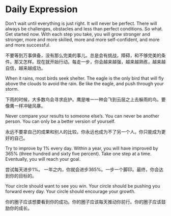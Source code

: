 # Daily Expression

Don't wait until everything is just right. It will never be perfect. There will always be challenges, obstacles and less than perfect conditions. So what. Get started now. With each step you take, you will grow stronger and stronger, more and more skilled, more and more self-confident, and more and more successful.

不要等到万事俱备，没有那么完美的事儿。总是会有挑战，障碍，和不够完美的条件。那又怎样。现在就开始行动。每走一步，你会越来越强，越来越熟练，越来越自信，越来越成功。

When it rains, most birds seek shelter. The eagle is the only bird that will fly above the clouds to avoid the rain. Be like the eagle, and push through your storm.

下雨的时候，大多数鸟会寻求庇护。鹰是唯一一种会飞到云层之上去躲雨的鸟。要像鹰一样冲破风暴。

Never compare your results to someone else's. You can never be another person. You can only be a better version of yourself.

永远不要拿自己的成果和别人的比较。你永远也成为不了另一个人。你只能成为更好的自己。

Try to improve by 1% every day. Within a year, you will have improved by 365% (three hundred and sixty five percent). Take one step at a time. Eventually, you will reach your goal.

尝试每天进步1%。 一年之内，你就会进步365%。一步一个脚印。最终，你会达到你的目标的。

Your circle should want to see you win. Your circle should be pushing you forward every day. Your circle should encourage your growth.

你的圈子应该想要看到你的成功。你的圈子应该每天推动你前行。你的圈子应该鼓励你的成长。
